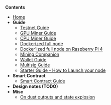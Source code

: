 '''Contents'''
* [[Home | Home]]
* '''Guide'''
** [[Testnet-Guide | Testnet Guide]]
** [[GPU-Miner-Guide | GPU Miner Guide]]
** [[CPU-Miner-Guide | CPU Miner Guide]]
** [[Docker-Guide | Dockerized full node]]
** [[Full-node-on-raspberry-pi | Docker'ized full node on Raspberry Pi 4]]
** [[Mining-companion | Mining Companion]]
** [[Wallet-Guide | Wallet Guide]]
** [[Multisig-Guide | Multisig Guide]]
** [[Starter Guide - How to Launch your node | Starter Guide - How to Launch your node]]
* '''Smart Contract'''
** [[Smart-Contract-Guide | Smart Contract Guide]]
* '''Design notes (TODO)'''
* '''Misc'''
** [[On-dust-outputs-and-state-explosion | On dust outputs and state explosion]]
